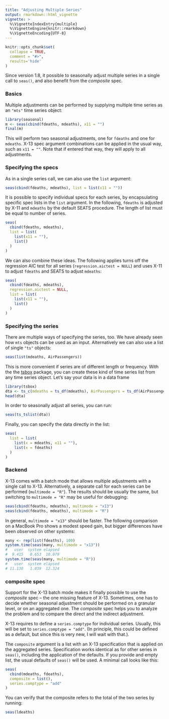 ```yaml
---
title: "Adjusting Multiple Series"
output: rmarkdown::html_vignette
vignette: >
  %\VignetteIndexEntry{multiple}
  %\VignetteEngine{knitr::rmarkdown}
  %\VignetteEncoding{UTF-8}
---
```


```r
knitr::opts_chunk$set(
  collapse = TRUE,
  comment = "#>",
  results='hide'
)
```

Since version 1.8, it possible to seasonally adjust multiple series in a single call to `seas()`, and also benefit from the *composite* spec.

### Basics

Multiple adjustments can be performed by supplying multiple time series as an
`"mts"` time series object:

```r
library(seasonal)
m <- seas(cbind(fdeaths, mdeaths), x11 = "")
final(m)
```

This will perform two seasonal adjustments, one for `fdeaths` and one for
`mdeaths`. X-13 spec argument combinations can be applied in the usual way, such
as `x11 = ""`. Note that if entered that way, they will apply to all
adjustments.


### Specifying the specs


As in a single series call, we can also use the `list` argument:

```r
seas(cbind(fdeaths, mdeaths), list = list(x11 = ""))
```

It is possible to specify individual specs for each series, by encapsulating
specific spec lists in the `list` argument. In the following, `fdeaths` is
adjusted by X-11 and `mdeaths` by the default SEATS procedure. The length of
list must be equal to number of series.

```r
seas(
  cbind(fdeaths, mdeaths),
  list = list(
    list(x11 = ""),
    list()
  )
)
```

We can also combine these ideas. The following applies turns off the regression
AIC test for all series (`regression.aictest = NULL`) and uses X-11 to adjust
`fdeaths` and SEATS to adjust `mdeaths`:

```r
seas(
  cbind(fdeaths, mdeaths),
  regression.aictest = NULL,
  list = list(
    list(x11 = ""),
    list()
  )
)
```

### Specifying the series

There are multiple ways of specifying the series, too. We have already seen how `mts`
objects can be used as an input. Alternatively we can also use a list of single
`"ts"` objects:

```r
seas(list(mdeaths, AirPassengers))
```

This is more convenient if series are of different length or frequency. With the
the [tsbox](https://www.tsbox.help) package, you can create these kind of time series list from any time
series object. Let's say your data is in a data frame

```r
library(tsbox)
dta <- ts_c(mdeaths = ts_df(mdeaths), AirPassengers = ts_df(AirPassengers))
head(dta)
```

In order to seasonally adjust all series, you can run:

```r
seas(ts_tslist(dta))
```

Finally, you can specify the data directly in the list:

```r
seas(
  list = list(
    list(x = mdeaths, x11 = ""),
    list(x = fdeaths)
  )
)
```

### Backend

X-13 comes with a batch mode that allows multiple adjustments with a single call
to X-13. Alternatively, a separate call for each series can be performed
(`multimode = "R"`). The results should be usually the same, but switching to
`multimode = "R"` may be useful for debugging:

```r
seas(cbind(fdeaths, mdeaths), multimode = "x13")
seas(cbind(fdeaths, mdeaths), multimode = "R")
```

In general, `multimode = "x13"` should be faster. The following comparison on a MacBook Pro shows
a modest speed gain, but bigger differences have been observed on other systems:

```r
many <- rep(list(fdeaths), 100)
system.time(seas(many, multimode = "x13"))
#   user  system elapsed
#  9.415   0.653  10.079
system.time(seas(many, multimode = "R"))
#   user  system elapsed
# 11.130   1.039  12.324
```


### composite spec

Support for the X-13 batch mode makes it finally possible to use the *composite*
spec -- the one missing feature of X-13. Sometimes, one has to decide whether
seasonal adjustment should be performed on a granular level, or on an aggregated
one. The *composite* spec helps you to analyze the problem and to compare the
direct and the indirect adjustment.

X-13 requires to define a `series.comptype` for individual series. Usually, this
will be set to `series.comptype = "add"`. (In principle, this could be defined
as a default, but since this is very new, I will wait with that.).

The `composite` argument is a list with an X-13 specification that is applied on
the aggregated series. Specification works identical as for other series in
`seas()`, including the application of the defaults. If you provide and empty
list, the usual defaults of `seas()` will be used.
A minimal call looks like this:

```r
seas(
  cbind(mdeaths, fdeaths),
  composite = list(),
  series.comptype = "add"
)
```

You can verify that the composite refers to the total of the two series by
running:

```r
seas(ldeaths)
```
